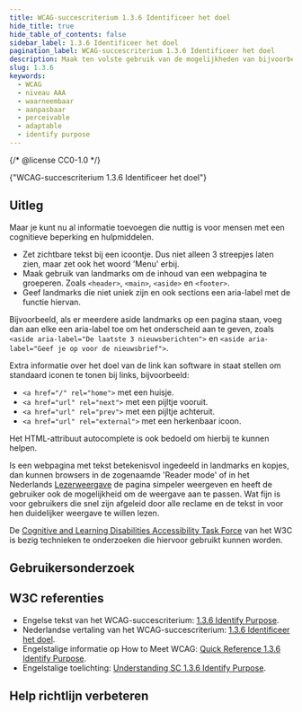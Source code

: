 ```yaml
---
title: WCAG-succescriterium 1.3.6 Identificeer het doel
hide_title: true
hide_table_of_contents: false
sidebar_label: 1.3.6 Identificeer het doel
pagination_label: WCAG-succescriterium 1.3.6 Identificeer het doel
description: Maak ten volste gebruik van de mogelijkheden van bijvoorbeeld HTML en ARIA om het doel van onderdelen van een webpagina duidelijk te maken voor software.
slug: 1.3.6
keywords:
  - WCAG
  - niveau AAA
  - waarneembaar
  - aanpasbaar
  - perceivable
  - adaptable
  - identify purpose
---
```


{/* @license CC0-1.0 */}


<WcagHeadingGroup level={1} conformanceLevel="Niveau AAA">
  {"WCAG-succescriterium 1.3.6 Identificeer het doel"}
</WcagHeadingGroup>

<SpotlightSection>
  <Markdown omitH1 headinglevel={3}>
    <AAAMessage />
  </Markdown>
</SpotlightSection>

## Uitleg

<Summary />

Maar je kunt nu al informatie toevoegen die nuttig is voor mensen met een cognitieve beperking en hulpmiddelen.

- Zet zichtbare tekst bij een icoontje. Dus niet alleen 3 streepjes laten zien, maar zet ook het woord 'Menu' erbij.
- Maak gebruik van landmarks om de inhoud van een webpagina te groeperen. Zoals `<header>`, `<main>`, `<aside>` en `<footer>`.
- Geef landmarks die niet uniek zijn en ook sections een aria-label met de functie hiervan.

Bijvoorbeeld, als er meerdere aside landmarks op een pagina staan, voeg dan aan elke een aria-label toe om het onderscheid aan te geven, zoals `<aside aria-label="De laatste 3 nieuwsberichten">` en `<aside aria-label="Geef je op voor de nieuwsbrief">`.

Extra informatie over het doel van de link kan software in staat stellen om standaard iconen te tonen bij links, bijvoorbeeld:

- `<a href="/" rel="home">` met een huisje.
- `<a href="url" rel="next">` met een pijltje vooruit.
- `<a href="url" rel="prev">` met een pijltje achteruit.
- `<a href="url" rel="external">` met een herkenbaar icoon.

Het HTML-attribuut autocomplete is ook bedoeld om hierbij te kunnen helpen.

Is een webpagina met tekst betekenisvol ingedeeld in landmarks en kopjes, dan kunnen browsers in de zogenaamde 'Reader mode' of in het Nederlands [Lezerweergave](https://kennisportaal.visio.org/nl-nl/documenten/internet-beter-leesbaar-maken-op-de-pc) de pagina simpeler weergeven en heeft de gebruiker ook de mogelijkheid om de weergave aan te passen. Wat fijn is voor gebruikers die snel zijn afgeleid door alle reclame en de tekst in voor hen duidelijker weergave te willen lezen.

De [<span lang="en">Cognitive and Learning Disabilities Accessibility Task Force</span>](https://www.w3.org/WAI/about/groups/task-forces/coga/) van het W3C is bezig technieken te onderzoeken die hiervoor gebruikt kunnen worden.

## Gebruikersonderzoek

<CTAGebruikersonderzoek />

## W3C referenties

- Engelse tekst van het WCAG-succescriterium: [<span lang="en">1.3.6 Identify Purpose</span>](https://www.w3.org/TR/WCAG22/#identify-purpose).
- Nederlandse vertaling van het WCAG-succescriterium: [1.3.6 Identificeer het doel](https://www.w3.org/Translations/WCAG22-nl/#identificeer-het-doel).
- Engelstalige informatie op <span lang="en">How to Meet WCAG</span>: [<span lang="en">Quick Reference 1.3.6 Identify Purpose</span>](https://www.w3.org/WAI/WCAG22/quickref/#identify-purpose).
- Engelstalige toelichting: [<span lang="en">Understanding SC 1.3.6 Identify Purpose</span>](https://www.w3.org/WAI/WCAG22/Understanding/identify-purpose.html).

<SpotlightSection>
  <Markdown omitH1 headinglevel={3}>
    <Disclaimer />
  </Markdown>
</SpotlightSection>

## Help richtlijn verbeteren

<Markdown omitH1 headinglevel={3}>
  <WCAGFooterInfo />
</Markdown>
